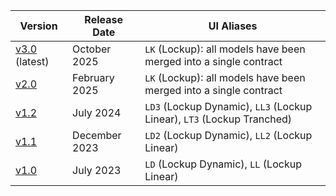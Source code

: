 | Version                                          | Release Date  | UI Aliases                                                             |
| ------------------------------------------------ | ------------- | ---------------------------------------------------------------------- |
| [v3.0](/guides/lockup/deployments) (latest)      | October 2025  | `LK` (Lockup): all models have been merged into a single contract      |
| [v2.0](/guides/lockup/previous-deployments/v2.0) | February 2025 | `LK` (Lockup): all models have been merged into a single contract      |
| [v1.2](/guides/lockup/previous-deployments/v1.2) | July 2024     | `LD3` (Lockup Dynamic), `LL3` (Lockup Linear), `LT3` (Lockup Tranched) |
| [v1.1](/guides/lockup/previous-deployments/v1.1) | December 2023 | `LD2` (Lockup Dynamic), `LL2` (Lockup Linear)                          |
| [v1.0](/guides/lockup/previous-deployments/v1.0) | July 2023     | `LD` (Lockup Dynamic), `LL` (Lockup Linear)                            |
